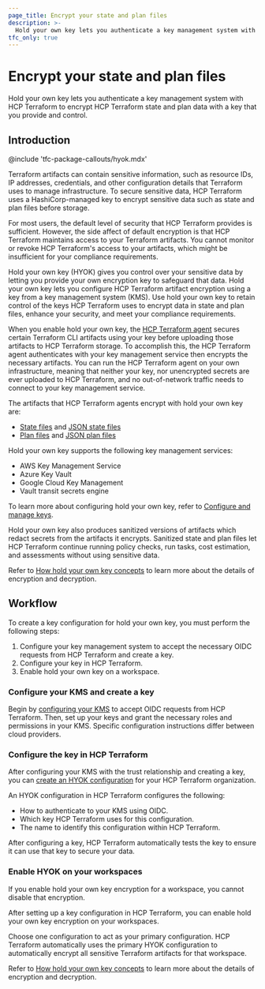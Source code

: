 ```yaml
---
page_title: Encrypt your state and plan files
description: >-
  Hold your own key lets you authenticate a key management system with HCP Terraform to encrypt HCP Terraform state and plan data with a key that you control.
tfc_only: true
---
```


# Encrypt your state and plan files

Hold your own key lets you authenticate a key management system with HCP Terraform to encrypt HCP Terraform state and plan data with a key that you provide and control.

## Introduction

@include 'tfc-package-callouts/hyok.mdx'

Terraform artifacts can contain sensitive information, such as resource IDs, IP addresses, credentials, and other configuration details that Terraform uses to manage infrastructure. To secure sensitive data, HCP Terraform uses a HashiCorp-managed key to encrypt sensitive data such as state and plan files before storage.

For most users, the default level of security that HCP Terraform provides is  sufficient. However, the side affect of default encryption is that HCP Terraform maintains access to your Terraform artifacts. You cannot monitor or revoke HCP Terraform's access to your artifacts, which might be insufficient for your compliance requirements.

Hold your own key (HYOK) gives you control over your sensitive data by letting you provide your own encryption key to safeguard that data. Hold your own key lets you configure HCP Terraform artifact encryption using a key from a key management system (KMS). Use hold your own key to retain control of the keys HCP Terraform uses to encrypt data in state and plan files, enhance your security, and meet your compliance requirements.

When you enable hold your own key, the [HCP Terraform agent](/terraform/cloud-docs/agents) secures certain Terraform CLI artifacts using your key before uploading those artifacts to HCP Terraform storage. To accomplish this, the HCP Terraform agent authenticates with your key management service then encrypts the necessary artifacts. You can run the HCP Terraform agent on your own infrastructure, meaning that neither your key, nor unencrypted secrets are ever uploaded to HCP Terraform, and no out-of-network traffic needs to connect to your key management service.

The artifacts that HCP Terraform agents encrypt with hold your own key are:

- [State files](/terraform/language/state) and [JSON state files](/terraform/internals/json-format)
- [Plan files](/terraform/cli/commands/plan#out-filename) and [JSON plan files](/terraform/internals/json-format#plan-representation)

Hold your own key supports the following key management services:

- AWS Key Management Service
- Azure Key Vault
- Google Cloud Key Management
- Vault transit secrets engine

To learn more about configuring hold your own key, refer to [Configure and manage keys](/terraform/cloud-docs/hold-your-own-key/configure).

Hold your own key also produces sanitized versions of artifacts which redact secrets from the artifacts it encrypts. Sanitized state and plan files let HCP Terraform continue running policy checks, run tasks, cost estimation, and assessments without using sensitive data.

Refer to [How hold your own key concepts](/terraform/cloud-docs/hold-your-own-key/concepts) to learn more about the details of encryption and decryption.

## Workflow

To create a key configuration for hold your own key, you must perform the following steps:

1. Configure your key management system to accept the necessary OIDC requests from HCP Terraform and create a key.
1. Configure your key in HCP Terraform.
1. Enable hold your own key on a workspace.

### Configure your KMS and create a key

Begin by [configuring your KMS](/terraform/cloud-docs/hold-your-own-key/configure#create-key-configuration) to accept OIDC requests from HCP Terraform. Then, set up your keys and grant the necessary roles and permissions in your KMS. Specific configuration instructions differ between cloud providers.

### Configure the key in HCP Terraform

After configuring your KMS with the trust relationship and creating a key, you can [create an HYOK configuration](/terraform/cloud-docs/hold-your-own-key/configure#configure-hyok-in-hcp-terraform) for your HCP Terraform organization.


An HYOK configuration in HCP Terraform configures the following:

- How to authenticate to your KMS using OIDC.
- Which key HCP Terraform uses for this configuration.
- The name to identify this configuration within HCP Terraform.

After configuring a key, HCP Terraform automatically tests the key to ensure it can use that key to secure your data.

### Enable HYOK on your workspaces

<Note>

  If you enable hold your own key encryption for a workspace, you cannot disable that encryption.

</Note>

After setting up a key configuration in HCP Terraform, you can enable hold your own key encryption on your workspaces.

Choose one configuration to act as your primary configuration. HCP Terraform automatically uses the primary HYOK configuration to automatically encrypt all sensitive Terraform artifacts for that workspace.

Refer to [How hold your own key concepts](/terraform/cloud-docs/hold-your-own-key/concepts) to learn more about the details of encryption and decryption.
